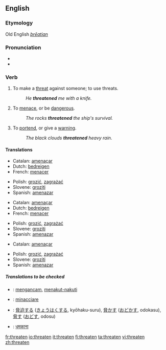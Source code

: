 ==English==

===Etymology===
Old English ''[[þrēatian]]''

===Pronunciation===
*{{IPA|/ˈθret.ən/}}
*{{audio|en-us-threaten.ogg|Audio (US)}}


===Verb===
{{en-verb}}

# To make a [[threat]] against someone; to use threats.
#: ''He '''threatened''' me with a knife.''
# To [[menace]], or be [[dangerous]].
#: ''The rocks '''threatened''' the ship's survival.''
# To [[portend]], or give a [[warning]].
#: ''The black clouds '''threatened''' heavy rain.''

====Translations====
{{trans-top|To make a threat against someone; to use threats}}
*Catalan: [[amenaçar]]
*Dutch: [[bedreigen]]
*French: [[menacer]] 
{{trans-mid}}
*Polish: [[grozić]], [[zagrażać]]
*Slovene: [[groziti]]
*Spanish: [[amenazar]]
{{trans-bottom}}

{{trans-top|To menace, or be dangerous}}
*Catalan: [[amenaçar]]
*Dutch: [[bedreigen]]
*French: [[menacer]] 
{{trans-mid}}
*Polish: [[grozić]], [[zagrażać]]
*Slovene: [[groziti]]
*Spanish: [[amenazar]]
{{trans-bottom}}

{{trans-top|To portend, or give a warning}}
*Catalan: [[amenaçar]]
{{trans-mid}}
*Polish: [[grozić]], [[zagrażać]]
*Slovene: [[groziti]]
*Spanish: [[amenazar]]
{{trans-bottom}}

=====Translations to be checked=====
{{checktrans}}
*{{ttbc|Indonesian}}: [[ancam|mengancam]], [[takut|menakut-nakuti]]
*{{ttbc|Italian}}: [[minacciare]]
*{{ttbc|Japanese}}: [[脅迫]]する ([[きょうはく]]する, kyōhaku-suru), [[脅かす]] ([[おどかす]], odokasu), [[脅す]] ([[おどす]], odosu)
*{{ttbc|Hindi}}: [[धमकाना]]


[[fr:threaten]]
[[io:threaten]]
[[it:threaten]]
[[fi:threaten]]
[[ta:threaten]]
[[vi:threaten]]
[[zh:threaten]]